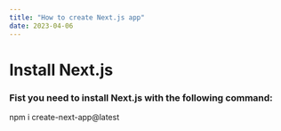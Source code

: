 ```yaml
---
title: "How to create Next.js app"
date: 2023-04-06
---
```


# Install Next.js

### Fist you need to install Next.js with the following command:

npm i create-next-app@latest
